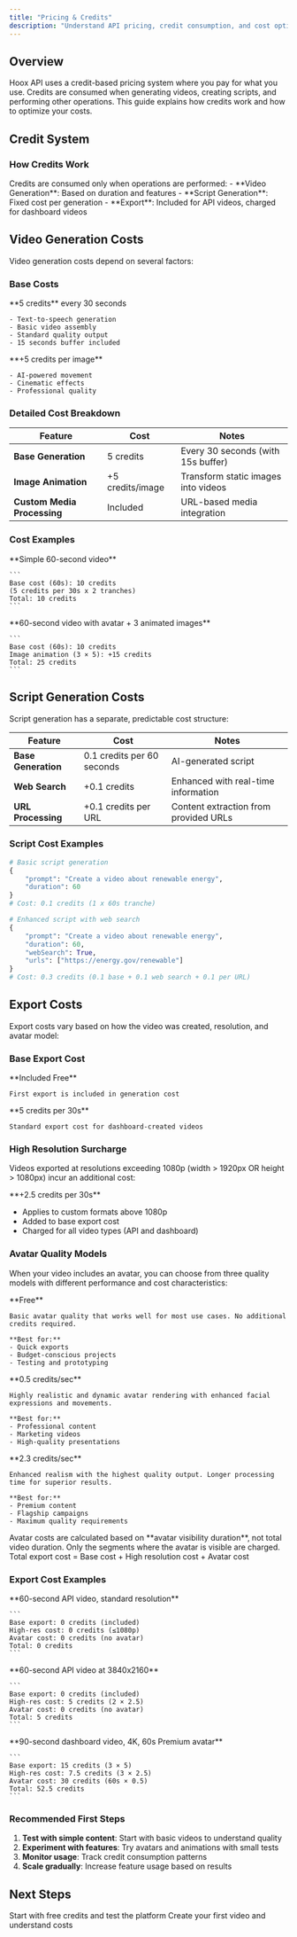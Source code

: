 ```yaml
---
title: "Pricing & Credits"
description: "Understand API pricing, credit consumption, and cost optimization"
---
```


## Overview

Hoox API uses a credit-based pricing system where you pay for what you use. Credits are consumed when generating videos, creating scripts, and performing other operations. This guide explains how credits work and how to optimize your costs.

## Credit System

### How Credits Work

<Card title="Pay-per-Use Model" icon="credit-card">
  Credits are consumed only when operations are performed:
  - **Video Generation**: Based on duration and features
  - **Script Generation**: Fixed cost per generation
  - **Export**: Included for API videos, charged for dashboard videos
</Card>

## Video Generation Costs

Video generation costs depend on several factors:

### Base Costs

<CardGroup cols={2}>
  <Card title="Standard Video" icon="play">
    **5 credits** every 30 seconds
    
    - Text-to-speech generation
    - Basic video assembly
    - Standard quality output
    - 15 seconds buffer included
  </Card>
  
  <Card title="With Animation" icon="sparkles">
    **+5 credits per image**
    
    - AI-powered movement
    - Cinematic effects
    - Professional quality
  </Card>
</CardGroup>

### Detailed Cost Breakdown

| Feature | Cost |  Notes |
|---------|------|--------|
| **Base Generation** | 5 credits | Every 30 seconds (with 15s buffer) |
| **Image Animation** | +5 credits/image | Transform static images into videos |
| **Custom Media Processing** | Included | URL-based media integration |

### Cost Examples

<Tabs>
  <Tab title="Basic Video">
    **Simple 60-second video**
    
    ```
    Base cost (60s): 10 credits
    (5 credits per 30s x 2 tranches)
    Total: 10 credits
    ```
  </Tab>
  
  <Tab title="Premium Content">
    **60-second video with avatar + 3 animated images**
    
    ```
    Base cost (60s): 10 credits
    Image animation (3 × 5): +15 credits
    Total: 25 credits
    ```
  </Tab>
</Tabs>

## Script Generation Costs

Script generation has a separate, predictable cost structure:

| Feature | Cost | Notes |
|---------|------|---------|
| **Base Generation** | 0.1 credits per 60 seconds | AI-generated script |
| **Web Search** | +0.1 credits | Enhanced with real-time information |
| **URL Processing** | +0.1 credits per URL | Content extraction from provided URLs |

### Script Cost Examples

```python
# Basic script generation
{
    "prompt": "Create a video about renewable energy",
    "duration": 60
}
# Cost: 0.1 credits (1 x 60s tranche)

# Enhanced script with web search
{
    "prompt": "Create a video about renewable energy",
    "duration": 60,
    "webSearch": True,
    "urls": ["https://energy.gov/renewable"]
}
# Cost: 0.3 credits (0.1 base + 0.1 web search + 0.1 per URL)
```

## Export Costs

Export costs vary based on how the video was created, resolution, and avatar model:

### Base Export Cost

<CardGroup cols={2}>
  <Card title="API Videos" icon="code">
    **Included Free**
    
    First export is included in generation cost
  </Card>
  
  <Card title="Dashboard Videos" icon="browser">
    **5 credits per 30s**
    
    Standard export cost for dashboard-created videos
  </Card>
</CardGroup>

### High Resolution Surcharge

Videos exported at resolutions exceeding 1080p (width > 1920px OR height > 1080px) incur an additional cost:

<Card title="4K & Higher" icon="expand">
  **+2.5 credits per 30s**
  
  - Applies to custom formats above 1080p
  - Added to base export cost
  - Charged for all video types (API and dashboard)
</Card>

### Avatar Quality Models

When your video includes an avatar, you can choose from three quality models with different performance and cost characteristics:

<CardGroup cols={3}>
  <Card title="Standard" icon="zap">
    **Free**
    
    Basic avatar quality that works well for most use cases. No additional credits required.
    
    **Best for:**
    - Quick exports
    - Budget-conscious projects
    - Testing and prototyping
  </Card>
  
  <Card title="Premium" icon="gem">
    **0.5 credits/sec**
    
    Highly realistic and dynamic avatar rendering with enhanced facial expressions and movements.
    
    **Best for:**
    - Professional content
    - Marketing videos
    - High-quality presentations
  </Card>
  
  <Card title="Ultra" icon="crown">
    **2.3 credits/sec**
    
    Enhanced realism with the highest quality output. Longer processing time for superior results.
    
    **Best for:**
    - Premium content
    - Flagship campaigns
    - Maximum quality requirements
  </Card>
</CardGroup>

<Note>
Avatar costs are calculated based on **avatar visibility duration**, not total video duration. Only the segments where the avatar is visible are charged.
</Note>

<Info>
Total export cost = Base cost + High resolution cost + Avatar cost
</Info>

### Export Cost Examples

<Tabs>
  <Tab title="Basic API Video">
    **60-second API video, standard resolution**
    
    ```
    Base export: 0 credits (included)
    High-res cost: 0 credits (≤1080p)
    Avatar cost: 0 credits (no avatar)
    Total: 0 credits
    ```
  </Tab>
  
  <Tab title="4K Export">
    **60-second API video at 3840x2160**
    
    ```
    Base export: 0 credits (included)
    High-res cost: 5 credits (2 × 2.5)
    Avatar cost: 0 credits (no avatar)
    Total: 5 credits
    ```
  </Tab>
  
  <Tab title="Premium with Avatar">
    **90-second dashboard video, 4K, 60s Premium avatar**
    
    ```
    Base export: 15 credits (3 × 5)
    High-res cost: 7.5 credits (3 × 2.5)
    Avatar cost: 30 credits (60s × 0.5)
    Total: 52.5 credits
    ```
  </Tab>
</Tabs>

### Recommended First Steps

1. **Test with simple content**: Start with basic videos to understand quality
2. **Experiment with features**: Try avatars and animations with small tests
3. **Monitor usage**: Track credit consumption patterns
4. **Scale gradually**: Increase feature usage based on results

## Next Steps

<CardGroup cols={2}>
  <Card title="Get API Key" href="/authentication" icon="key">
    Start with free credits and test the platform
  </Card>
  <Card title="Quick Start Guide" href="/quickstart" icon="rocket">
    Create your first video and understand costs
  </Card>
</CardGroup>